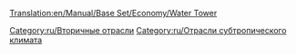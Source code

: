 [[Translation:en/Manual/Base Set/Economy/Water Tower]]

{{ru/Промышленность| Изображение=Water_tower.gif
| имя=Водонапорная башня
| Климат=[[ru/Manual/Климат| Субтропический]]
| Принимает=[[ru/Manual/Base Set/Economy/Вода|Вода]]
| Производит=ничего
| Примечания= Не представлена в других [[ru/Климат| климатах]].
Может располагаться только в городе в районе пустыни.
}}

{{ru/Navbox Промышленность}}

[[Category:ru/Вторичные отрасли]]
[[Category:ru/Отрасли субтропического климата]]